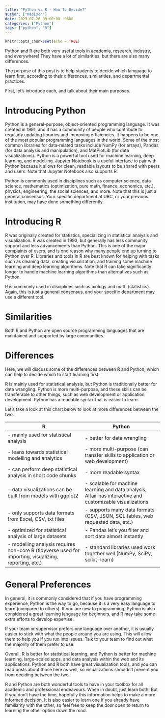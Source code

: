```yaml
---
title: "Python vs R - How To Decide?"
author: ["Madison"]
date: 2023-07-26 09:00:00 -0800
categories: ["Python"]
tags: ["python", "R"]
---
```

```r
knitr::opts_chunk$set(echo = TRUE)
```

Python and R are both very useful tools in academia, research, industry, and everywhere! They have a lot of similarities, but there are also many differences.

The purpose of this post is to help students to decide which language to learn first, according to their differences, similarities, and departmental practices.

First, let's introduce each, and talk about their main purposes.

# Introducing Python

Python is a general-purpose, object-oriented programming language. It was created in 1991, and it has a community of people who contribute to regularly updating libraries and improving efficiencies. It happens to be one of the most popular programming languages in the world. Some of the most common libraries for data-related tasks include NumPy (for arrays), Pandas (for data analysis and manipulation), and MatPlotLib (for data visualizations). Python is a powerful tool used for machine learning, deep learning, and modelling. Jupyter Notebook is a useful interface to pair with Python because it allows for clean, readable layouts to be shared with peers and users. Note that Jupyter Notebook also supports R. 

Python is commonly used in disciplines such as computer science, data science, mathematics (optimization, pure math, finance, economics, etc.), physics, engineering, the social sciences, and more. Note that this is just a general consensus. Your specific department at UBC, or your previous institution, may have done something differently.

# Introducing R

R was originally created for statistics, specializing in statistical analysis and visualization. R was created in 1993, but generally has less community support and less advancements than Python. This is one of the major complaints of users, and is one reason why many people end up turning to Python over R. Libraries and tools in R are best known for helping with tasks such as cleaning data, creating visualization, and training some machine learning and deep learning algorithms. Note that R can take significantly longer to handle machine learning algorithms than alternatives such as Python.

R is commonly used in disciplines such as biology and math (statistics). Again, this is just a general consensus, and your specific department may use a different tool.

# Similarities

Both R and Python are open source programming languages that are maintained and supported by large communities. 

# Differences

Here, we will discuss some of the differences between R and Python, which can help to decide which to start learning first. 

R is mainly used for statistical analysis, but Python is traditionally better for data wrangling. Python is more multi-purpose, and these skills can be transferable to other things, such as web development or application development. Python has a readable syntax that is easier to learn. 

Let's take a look at this chart below to look at more differences between the two.


**R** | **Python**
--- | ---
- mainly used for statistical analysis | - better for data wrangling
- leans towards statistical modelling and analytics | - more multi-purpose (can transfer skills to application or web development)
- can perform deep statistical analysis in short code chunks | - more readable syntax
- data visualizations can be built from models with ggplot2 | - scalable for machine learning and data analysis, Altair has interactive and customizable visualizations
- only supports data formats from Excel, CSV, txt files | - supports many data formats (CSV, JSON, SQL tables, web requested data, etc.)
- optimized for statistical analysis of large datasets | - Pandas let's you filter and sort data almost instantly
- modelling analysis requires non-core R (tidyverse used for importing, visualizing, reporting, etc.) | - standard libraries used work together well (NumPy, SciPy, scikit-learn) 


# General Preferences

In general, it is commonly considered that if you have programming experience, Python is the way to go, because it is a very easy language to learn (compared to others). If you are new to programming, Python is also considered a great learning language for beginners, and R may take some extra efforts to develop expertise.

If your team or supervisor prefers one language over another, it is usually easier to stick with what the people around you are using. This will allow them to help you if you run into issues. Talk to your team to find out what the majority of them prefer to use.

Overall, R is better for statistical learning, and Python is better for machine learning, large-scaled apps, and data analysis within the web and its applications. Python and R both have great visualization tools, and you can read posts about those here as well, so visualizations shouldn't prevent you from deciding between the two. 

R and Python are both wonderful tools to have in your toolbox for all academic and professional endeavours. When in doubt, just learn both! But if you don't have the time, hopefully this information helps to make a more informed decision. It is also easier to learn one if you already have familiarity with the other, so feel free to keep the door open to return to learning the other option down the road.



